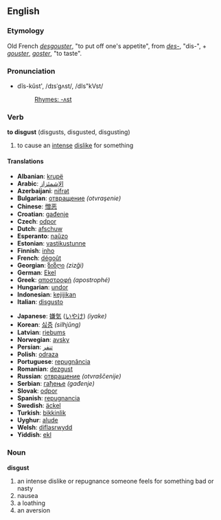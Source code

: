 ==English==
===Etymology===
Old French ''[[desgouster]]'', "to put off one's appetite", from ''[[des-]]'', "dis-", + ''[[gouster]]'', ''[[goster]]'', "to taste".

===Pronunciation===
*dĭs-kŭst', /dɪsˈgʌst/, /dIs"kVst/
*:[[Rhymes:English:-ʌst|Rhymes: -ʌst]]

===Verb ===
'''to disgust''' (disgusts, disgusted, disgusting)
# to cause an [[intense]] [[dislike]] for something 

====Translations====
{{top}}<!--languages from A to I go here-->
*'''Albanian''': [[krupë]]
*'''Arabic''': [[الإشمئزاز]]
*'''Azerbaijani''': [[nifrәt]]
*'''Bulgarian''': [[отвращение]] ''(otvraşenie)''
*'''Chinese''': [[憎恶]]
*'''Croatian''': [[gađenje]]
*'''Czech''': [[odpor]]
*'''Dutch''': [[afschuw]]
*'''Esperanto''': [[naŭzo]]
*'''Estonian''': [[vastikustunne]]
*'''Finnish''': [[inho]]
*'''French''': [[dégoût]]
*'''Georgian''': [[ზიზღი]] ''(zizği)''
*'''German''': [[Ekel]]
*'''Greek''': [[αποστροφή]] ''(apostrophé)''
*'''Hungarian''': [[undor]]
*'''Indonesian''': [[kejijikan]]
*'''Italian''': [[disgusto]]
{{mid}}<!--languages from J to Z go here-->
*'''Japanese''': [[嫌気]] ([[いやけ]]) ''(iyake)''
*'''Korean''': [[싫증]] ''(silhjŭng)''
*'''Latvian''': [[riebums]]
*'''Norwegian''': [[avsky]]
*'''Persian''': [[تنفر]]
*'''Polish''': [[odraza]]
*'''Portuguese''': [[repugnância]]
*'''Romanian''': [[dezgust]]
*'''Russian''': [[отвращение]] ''(otvraščenije)''
*'''Serbian''': [[гађење]] ''(gađenje)''
*'''Slovak''': [[odpor]]
*'''Spanish''': [[repugnancia]]
*'''Swedish''': [[äckel]]
*'''Turkish''': [[bikkinlik]]
*'''Uyghur''': [[alude]]
*'''Welsh''': [[diflasrwydd]]
*'''Yiddish''': [[ekl]]
{{bottom}}

=== Noun ===
'''disgust'''
# an intense dislike or repugnance someone feels for something bad or nasty
# nausea
# a loathing
# an aversion
